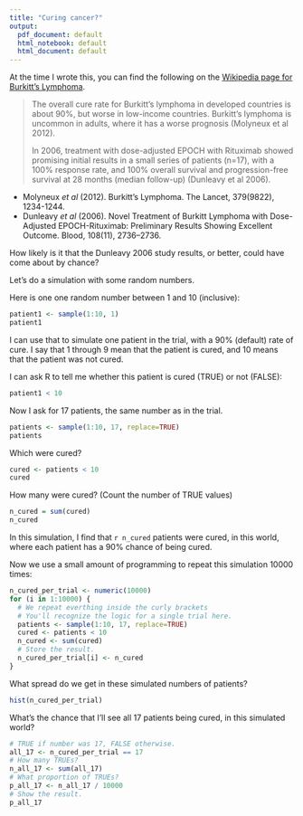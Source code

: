 ```yaml
---
title: "Curing cancer?"
output:
  pdf_document: default
  html_notebook: default
  html_document: default
---
```


At the time I wrote this, you can find the following on the [Wikipedia page for
Burkitt's
Lymphoma](https://en.wikipedia.org/wiki/Burkitt%27s_lymphoma#Prognosis).

> The overall cure rate for Burkitt's lymphoma in developed countries is
> about 90%, but worse in low-income countries. Burkitt's lymphoma is
> uncommon in adults, where it has a worse prognosis (Molyneux et al 2012).
>
> In 2006, treatment with dose-adjusted EPOCH with Rituximab showed
> promising initial results in a small series of patients (n=17), with
> a 100% response rate, and 100% overall survival and progression-free
> survival at 28 months (median follow-up) (Dunleavy et al 2006).

* Molyneux *et al* (2012). Burkitt's Lymphoma.  The Lancet, 379(9822),
  1234-1244.
* Dunleavy *et al* (2006). Novel Treatment of Burkitt Lymphoma with
  Dose-Adjusted EPOCH-Rituximab: Preliminary Results Showing Excellent Outcome.
  Blood, 108(11), 2736–2736.

How likely is it that the Dunleavy 2006 study results, or better, could have
come about by chance?

Let's do a simulation with some random numbers.

Here is one one random number between 1 and 10 (inclusive):

```r
patient1 <- sample(1:10, 1)
patient1
```

I can use that to simulate one patient in the trial, with a 90% (default) rate
of cure.  I say that 1 through 9 mean that the patient is cured, and 10 means
that the patient was not cured.

I can ask R to tell me whether this patient is cured (TRUE) or not (FALSE):

```r
patient1 < 10
```

Now I ask for 17 patients, the same number as in the trial.

```r
patients <- sample(1:10, 17, replace=TRUE)
patients
```

Which were cured?

```r
cured <- patients < 10
cured
```

How many were cured? (Count the number of TRUE values)

```r
n_cured = sum(cured)
n_cured
```

In this simulation, I find that `r n_cured` patients were cured, in this world,
where each patient has a 90% chance of being cured.

Now we use a small amount of programming to repeat this simulation 10000 times:

```r
n_cured_per_trial <- numeric(10000)
for (i in 1:10000) {
  # We repeat everthing inside the curly brackets
  # You'll recognize the logic for a single trial here.
  patients <- sample(1:10, 17, replace=TRUE)
  cured <- patients < 10
  n_cured <- sum(cured)
  # Store the result.
  n_cured_per_trial[i] <- n_cured
}
```

What spread do we get in these simulated numbers of patients?

```r
hist(n_cured_per_trial)
```

What's the chance that I'll see all 17 patients being cured, in this simulated
world?

```r
# TRUE if number was 17, FALSE otherwise.
all_17 <- n_cured_per_trial == 17
# How many TRUEs?
n_all_17 <- sum(all_17)
# What proportion of TRUEs?
p_all_17 <- n_all_17 / 10000
# Show the result.
p_all_17
```

